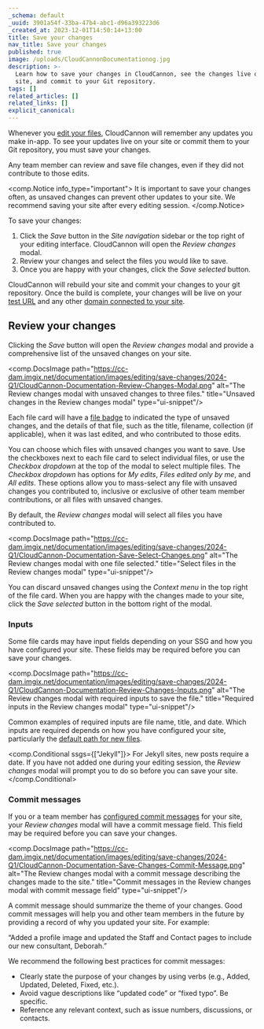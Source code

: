 ```yaml
---
_schema: default
_uuid: 3901a54f-33ba-47b4-abc1-d96a393223d6
_created_at: 2023-12-01T14:50:14+13:00
title: Save your changes
nav_title: Save your changes
published: true
image: /uploads/CloudCannonDocumentationog.jpg
description: >-
  Learn how to save your changes in CloudCannon, see the changes live on your
  site, and commit to your Git repository.
tags: []
related_articles: []
related_links: []
explicit_canonical:
---
```

Whenever you [edit your files](/documentation/articles/edit-your-files/), CloudCannon will remember any updates you make in-app. To see your updates live on your site or commit them to your Git repository, you must save your changes.

Any team member can review and save file changes, even if they did not contribute to those edits.

<comp.Notice info_type="important">
  It is important to save your changes often, as unsaved changes can prevent other updates to your site. We recommend saving your site after every editing session.
</comp.Notice>

To save your changes:

1. Click the *Save* button in the *Site navigation* sidebar or the top right of your editing interface. CloudCannon will open the *Review changes* modal.
2. Review your changes and select the files you would like to save.
3. Once you are happy with your changes, click the *Save selected* button.

CloudCannon will rebuild your site and commit your changes to your git repository. Once the build is complete, your changes will be live on your [test URL](/documentation/articles/viewing-your-site-on-a-testing-domain/) and any other [domain connected to your site](/documentation/articles/hosting-your-site-on-a-custom-domain/).

## Review your changes

Clicking the *Save* button will open the *Review changes* modal and provide a comprehensive list of the unsaved changes on your site.

<comp.DocsImage path="https://cc-dam.imgix.net/documentation/images/editing/save-changes/2024-Q1/CloudCannon-Documentation-Review-Changes-Modal.png" alt="The Review changes modal with unsaved changes to three files." title="Unsaved changes in the Review changes modal" type="ui-snippet"/>

Each file card will have a [file badge](/documentation/articles/edit-your-files/#file-badges) to indicated the type of unsaved changes, and the details of that file, such as the title, filename, collection (if applicable), when it was last edited, and who contributed to those edits.

You can choose which files with unsaved changes you want to save. Use the checkboxes next to each file card to select individual files, or use the *Checkbox dropdown* at the top of the modal to select multiple files. The *Checkbox dropdown* has options for *My edits*, *Files edited only by me*, and *All edits*. These options allow you to mass-select any file with unsaved changes you contributed to, inclusive or exclusive of other team member contributions, or all files with unsaved changes.

By default, the *Review changes* modal will select all files you have contributed to.

<comp.DocsImage path="https://cc-dam.imgix.net/documentation/images/editing/save-changes/2024-Q1/CloudCannon-Documentation-Save-Select-Changes.png" alt="The Review changes modal with one file selected." title="Select files in the Review changes modal" type="ui-snippet"/>

You can discard unsaved changes using the *Context menu* in the top right of the file card. When you are happy with the changes made to your site, click the *Save selected* button in the bottom right of the modal.

### Inputs

Some file cards may have input fields depending on your SSG and how you have configured your site. These fields may be required before you can save your changes.

<comp.DocsImage path="https://cc-dam.imgix.net/documentation/images/editing/save-changes/2024-Q1/CloudCannon-Documentation-Review-Changes-Inputs.png" alt="The Review changes modal with required inputs to save the file." title="Required inputs in the Review changes modal" type="ui-snippet"/>

Common examples of required inputs are file name, title, and date. Which inputs are required depends on how you have configured your site, particularly the [default path for new files](/documentation/articles/choosing-where-to-create-new-files/).

<comp.Conditional ssgs={["Jekyll"]}>
  For Jekyll sites, new posts require a date. If you have not added one during your editing session, the *Review changes* modal will prompt you to do so before you can save your site.
</comp.Conditional>

### Commit messages

If you or a team member has [configured commit messages](/documentation/articles/formatting-your-commit-messages/) for your site, your *Review changes* modal will have a commit message field. This field may be required before you can save your changes.

<comp.DocsImage path="https://cc-dam.imgix.net/documentation/images/editing/save-changes/2024-Q1/CloudCannon-Documentation-Save-Changes-Commit-Message.png" alt="The Review changes modal with a commit message describing the changes made to the site." title="Commit messages in the Review changes modal with commit message field" type="ui-snippet"/>

A commit message should summarize the theme of your changes. Good commit messages will help you and other team members in the future by providing a record of why you updated your site. For example:

“Added a profile image and updated the Staff and Contact pages to include our new consultant, Deborah.”

We recommend the following best practices for commit messages:

* Clearly state the purpose of your changes by using verbs (e.g., Added, Updated, Deleted, Fixed, etc.).
* Avoid vague descriptions like “updated code” or “fixed typo”. Be specific.
* Reference any relevant context, such as issue numbers, discussions, or contacts.
